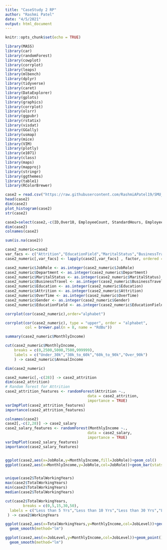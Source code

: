 ```yaml
---
title: "CaseStudy 2 RP"
author: "Rashmi Patel"
date: "4/5/2021"
output: html_document
---
```


```r
knitr::opts_chunk$set(echo = TRUE)

library(MASS)
library(car)
library(randomForest)
library(cowplot)
library(corrplot) 
library(leaps)
library(mlbench)
library(dplyr)
library(tidyverse)
library(caret)
library(DataExplorer)
library(gplots)
library(graphics)
library(corrplot)
library(olsrr)
library(ggpubr)
library(rstatix)
library(visdat)
library(GGally)
library(usmap)
library(mice)
library(VIM)
library(plotly)
library(e1071)
library(class)
library(maps)
library(mapproj)
library(stringr)
library(ggthemes)
library(table1)
library(RColorBrewer)

```

```r
case2 = read.csv("https://raw.githubusercontent.com/RashmiAPatel19/SMU_MSDS_6306_CaseStudy2_Spring2021/main/CaseStudy2-data.csv", header = TRUE)
head(case2)
dim(case2)
plot_histogram(case2)
str(case2)
```

```r

case2=select(case2,-c(ID,Over18, EmployeeCount, StandardHours, EmployeeNumber, DailyRate, HourlyRate, MonthlyRate, PerformanceRating))
dim(case2)
colnames(case2)

```
```r

sum(is.na(case2))

case2_numeric=case2
var_facs <- c("Attrition","EducationField","MaritalStatus","BusinessTravel","JobRole", "Department", "OverTime", "Gender")
case2_numeric[,var_facs] <- lapply(case2[,var_facs] , factor, ordered = FALSE)

case2_numeric$JobRole <- as.integer(case2_numeric$JobRole)
case2_numeric$Department <- as.integer(case2_numeric$Department)
case2_numeric$MaritalStatus <- as.integer(case2_numeric$MaritalStatus)
case2_numeric$BusinessTravel <- as.integer(case2_numeric$BusinessTravel)
case2_numeric$Education <- as.integer(case2_numeric$Education)
case2_numeric$Attrition <- as.integer(case2_numeric$Attrition)
case2_numeric$OverTime <- as.integer(case2_numeric$OverTime)
case2_numeric$Gender <- as.integer(case2_numeric$Gender)
case2_numeric$EducationField <- as.integer(case2_numeric$EducationField)

corrplot(cor(case2_numeric),order="alphabet")

corrplot(cor(case2_numeric), type = "upper", order = "alphabet",
         col = brewer.pal(n = 8, name = "RdBu"))
```
```r

summary(case2_numeric$MonthlyIncome)

cut(case2_numeric$MonthlyIncome, 
    breaks = c(0,2500,5000,7500,999999), 
    labels = c("Under_30k","30k_to_60k","60k_to_90k","Over_90k") 
    ) -> case2_numeric$AnnualIncome

dim(case2_numeric)
```

```r

case2_numeric[,-c(28)] -> case2_attrition
dim(case2_attrition)
# Random forest for Attrition
case2_attrition_features <- randomForest(Attrition ~., 
                                     data = case2_attrition, 
                                     importance = TRUE)
varImpPlot(case2_attrition_features)
importance(case2_attrition_features)

colnames(case2)
case2[,-c(2,28)] -> case2_salary
case2_salary_features <- randomForest(MonthlyIncome ~., 
                                     data = case2_salary, 
                                     importance = TRUE)
varImpPlot(case2_salary_features)
importance(case2_salary_features)



```
```r
ggplot(case2,aes(x=JobRole,y=MonthlyIncome,fill=JobRole))+geom_col()
ggplot(case2,aes(x=MonthlyIncome,y=JobRole,col=JobRole))+geom_bar(stats="identity")



```


```r

unique(case2$TotalWorkingYears)
max(case2$TotalWorkingYears)
min(case2$TotalWorkingYears)
median(case2$TotalWorkingYears)

cut(case2$TotalWorkingYears, 
        breaks = c(0,5,15,30,50), 
  labels = c("Less than 5 Yrs","Less than 10 Yrs","Less than 30 Yrs","Less than 40 Yrs") 
 ) -> case2$WorkingYears

ggplot(case2,aes(x=TotalWorkingYears,y=MonthlyIncome,col=JobLevel))+geom_point()+
  geom_smooth(method="lm")

```

```r

ggplot(case2,aes(x=JobLevel,y=MonthlyIncome,col=JobLevel))+geom_point()+
  geom_smooth(method="lm")


```

```r

```